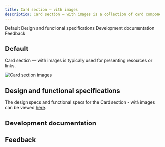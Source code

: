 ```yaml
---
title: Card section – with images
description: Card section — with images is a collection of card components with images that, together, occupy a full-width section with a left-column header.
---
```



<ComponentDescription name="Card section - with images" type="layout" />

<AnchorLinks>
  
<AnchorLink>Default</AnchorLink>
<AnchorLink>Design and functional specifications</AnchorLink>
<AnchorLink>Development documentation</AnchorLink>
<AnchorLink>Feedback</AnchorLink>

</AnchorLinks>

## Default

Card section &mdash; with images is typically used for presenting resources or links.

![Card section images](../../images/pattern/card-section/card-section-images.jpg)

## Design and functional specifications

The design specs and functional specs for the Card section - with images can be viewed <a href="https://ibm.box.com/s/u4acyo9oeqya8xidimxtidh8k8y08fza" target="_blank">here</a>.

## Development documentation

<ComponentStatus name="Card section - with images" type="layout" />

## Feedback

<ComponentFeedback />
